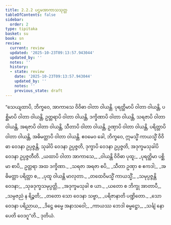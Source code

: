 ```yaml
---
title: 2.2.2 ပဌမအာကာသသုတ္တ
tableOfContents: false
sidebar:
  order: 2
type: tipitaka
basket: su
book: sn
review:
  current: review
  updated: '2025-10-23T09:13:57.943044'
  updated_by: ''
  notes: ''
  history:
  - state: review
    date: '2025-10-23T09:13:57.943044'
    updated_by: ''
    notes: ''
    previous_state: draft
---
```



<ReviewStatus review={frontmatter.review} showDetails={true} />

<HypothesisAnnotation frontmatter={frontmatter} />

<DynamicBreadcrumb />

<Division number="260" book="sn" e="ch" v="18" p="318">

<Paragraph number="1153" book="sn">
“သေယျထာပိ, ဘိက္ခဝေ, အာကာသေ ဝိဝိဓာ ဝါတာ ဝါယန္တိ. ပုရတ္ထိမာပိ ဝါတာ ဝါယန္တိ, ပစ္ဆိမာပိ ဝါတာ ဝါယန္တိ, ဥတ္တရာပိ ဝါတာ ဝါယန္တိ, ဒက္ခိဏာပိ ဝါတာ ဝါယန္တိ, သရဇာပိ ဝါတာ ဝါယန္တိ, အရဇာပိ ဝါတာ ဝါယန္တိ, သီတာပိ ဝါတာ ဝါယန္တိ, ဥဏှာပိ ဝါတာ ဝါယန္တိ, ပရိတ္တာပိ ဝါတာ ဝါယန္တိ, အဓိမတ္တာပိ ဝါတာ ဝါယန္တိ. ဧဝမေဝ ခေါ, ဘိက္ခဝေ, ဣမသ္မိံ ကာယသ္မိံ ဝိဝိဓာ ဝေဒနာ ဥပ္ပဇ္ဇန္တိ, သုခါပိ ဝေဒနာ ဥပ္ပဇ္ဇတိ, ဒုက္ခာပိ ဝေဒနာ ဥပ္ပဇ္ဇတိ, အဒုက္ခမသုခါပိ ဝေဒနာ ဥပ္ပဇ္ဇတီတိ.
</Paragraph>

<Paragraph number="1154" type="verses" book="sn">
_ယထာပိ ဝါတာ အာကာသေ,_  
_ဝါယန္တိ ဝိဝိဓာ ပုထူ;_  
_ပုရတ္ထိမာ ပစ္ဆိမာ စာပိ,_  
ဥတ္တရာ အထ ဒက္ခိဏာ._  

</Paragraph>

<Paragraph number="1155" type="verses" book="sn">
_သရဇာ အရဇာ စပိ,_  
_သီတာ ဥဏှာ စ ဧကဒါ;_  
_အဓိမတ္တာ ပရိတ္တာ စ,_  
_ပုထူ ဝါယန္တိ မာလုတာ._  

</Paragraph>

<Paragraph number="1156" type="verses" book="sn">
_တထေဝိမသ္မိံ ကာယသ္မိံ,_  
_သမုပ္ပဇ္ဇန္တိ ဝေဒနာ;_  
_သုခဒုက္ခသမုပ္ပတ္တိ,_  
_အဒုက္ခမသုခါ စ ယာ._  

</Paragraph>

<Paragraph number="1157" type="verses" book="sn">
_ယတော စ ဘိက္ခု အာတာပီ,_  
_သမ္ပဇညံ န ရိဉ္စတိ;_  
_တတော သော ဝေဒနာ သဗ္ဗာ,_  
_ပရိဇာနာတိ ပဏ္ဍိတော._  

</Paragraph>

<Paragraph number="1158" type="verses" book="sn">
_သော ဝေဒနာ ပရိညာယ,_  
_ဒိဋ္ဌေ ဓမ္မေ အနာသဝေါ;_  
_ကာယဿ ဘေဒါ ဓမ္မဋ္ဌော,_  
_သင်္ချံ နောပေတိ ဝေဒဂူ”တိ._  


</Paragraph>
</Division>

<Paragraph number="1159" type="center" book="sn">
ဒုတိယံ.
</Paragraph>